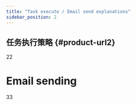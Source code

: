 ---
title: "Task execute / Email send explanations"
sidebar_position: 2
---

## 任务执行策略 {#product-url2}
22
# Email sending
33